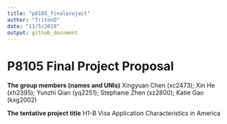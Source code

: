 ```yaml
---
title: "p8105_finalproject"
author: "TritonD"
date: "11/5/2019"
output: github_document
---
```


# P8105 Final Project Proposal 

**The group members (names and UNIs)**
Xingyuan Chen (xc2473);  Xin He (xh2395); Yunzhi Qian (yq2251); Stephanie Zhen (sz2800); Katie Gao (kxg2002)

**The tentative project title**
H1-B Visa Application Characteristics in America

